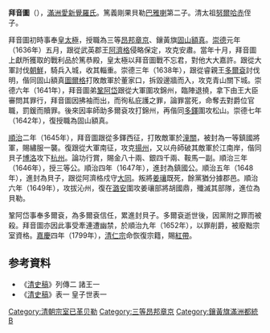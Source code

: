 {{Manchu name|[[爱新觉罗氏|爱新觉罗]]}}
'''拜音圖'''（{{Bd||?|17世纪|?|}}），[[滿洲|滿洲]][[愛新覺羅氏|愛新覺羅氏]]。篤義剛果貝勒[[巴雅喇|巴雅喇]]第二子。清太祖[[努爾哈赤|努爾哈赤]]侄子。

拜音圖初時事奉[[皇太極|皇太極]]，授職為三等[[昂邦章京|昂邦章京]]、鑲黃旗[[固山額真|固山額真]]。[[崇德|崇德]]元年（1636年）五月，跟從武英郡王[[阿濟格|阿濟格]]侵略保定，攻克安肅。當年十月，拜音圖上獻所獲取的戰利品於篤恭殿，皇太極以拜音圖戰不忘君，對他大大嘉許。跟從大軍討伐[[李氏朝鮮|朝鮮]]，騎兵入城，收其輜重。崇德三年（1638年），跟從睿親王[[多爾袞|多爾袞]]討伐明，偕同固山額真[[圖爾格|圖爾格]]打敗敵軍於董家口，拆毀邊牆而入，攻克青山關下城。崇德六年（1641年），拜音圖弟[[鞏阿岱|鞏阿岱]]跟從大軍圍攻錦州，臨陣退撓，拿下由王大臣審問其罪行，拜音圖因拂袖而出，而徇私庇護之罪，論罪當死，命奪去對爵位官職，罰鍰而贖罪。後來因率師助多爾袞攻打錦州，再偕同[[多鐸|多鐸]]圍攻松山。崇德七年（1642年），復授職為固山額真。

[[順治|順治]]二年（1645年），拜音圖跟從多鐸西征，打敗敵軍於[[潼關|潼關]]，被封為一等鎮國將軍，賜繡服一襲。復跟從大軍南征，攻克[[揚州|揚州]]，又以舟師破其敵軍於江南岸，偕同貝子[[博洛|博洛]]攻下[[杭州|杭州]]。論功行賞，賜金八十兩、銀四千兩、鞍馬一副。順治三年（1646年），授三等公。順治四年（1647年），進封為鎮國公。順治五年（1648年），進封為貝子，跟從阿濟格戍守[[大同市|大同]]。叛將[[姜瓖|姜瓖]]既死，餘黨猶分據郡邑。順治六年（1649年），攻拔沁州，復在[[潞安|潞安]]圍攻姜瓖部將胡國鼎，殲滅其部隊，進位為貝勒。

鞏阿岱事奉多爾袞，為多爾袞信任，累進封貝子。多爾袞逝世後，因黨附之罪而被殺。拜音圖亦因此事受牽連遭幽禁，於順治九年（1652年），以罪削爵，被廢黜宗室資格。[[嘉慶|嘉慶]]四年（1799年），[[清仁宗|清仁宗]]命恢復宗籍，賜[[红带子|紅帶]]。

== 参考資料 ==
*《[[清史稿|清史稿]]》列傳二 諸王一
*《[[清史稿|清史稿]]》表一 皇子世表一

{{清朝人物小作品}}
[[Category:清朝宗室已革贝勒|Category:清朝宗室已革贝勒]]
[[Category:三等昂邦章京|Category:三等昂邦章京]]
[[Category:鑲黃旗滿洲都統|Category:鑲黃旗滿洲都統]]
[[Category:愛新覺羅氏|B]]
